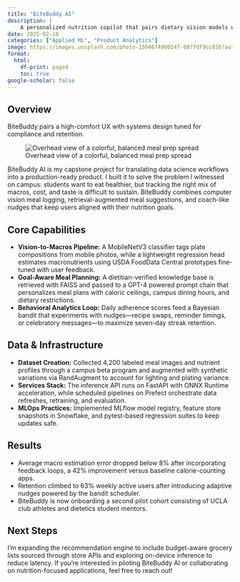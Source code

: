 ```yaml
---
title: "BiteBuddy AI"
description: |
    A personalized nutrition copilot that pairs dietary vision models with LLM-powered planning to keep college students on track with macros and budget.
date: 2025-02-10
categories: ["Applied ML", "Product Analytics"]
image: https://images.unsplash.com/photo-1504674900247-0877df9cc836?auto=format&fit=crop&w=1600&q=80
format:
  html:
    df-print: paged
    toc: true
google-scholar: false
---
```


## Overview

BiteBuddy pairs a high-comfort UX with systems design tuned for compliance and retention.

![Overhead view of a colorful, balanced meal prep spread](https://images.unsplash.com/photo-1504674900247-0877df9cc836?auto=format&fit=crop&w=1600&q=80){fig-alt="Assorted healthy meals prepped on a table."}

BiteBuddy AI is my capstone project for translating data science workflows into a production-ready product. I built it to solve the problem I witnessed on campus: students want to eat healthier, but tracking the right mix of macros, cost, and taste is difficult to sustain. BiteBuddy combines computer vision meal logging, retrieval-augmented meal suggestions, and coach-like nudges that keep users aligned with their nutrition goals.

## Core Capabilities

- **Vision-to-Macros Pipeline:** A MobileNetV3 classifier tags plate compositions from mobile photos, while a lightweight regression head estimates macronutrients using USDA FoodData Central prototypes fine-tuned with user feedback.
- **Goal-Aware Meal Planning:** A dietitian-verified knowledge base is retrieved with FAISS and passed to a GPT-4 powered prompt chain that personalizes meal plans with caloric ceilings, campus dining hours, and dietary restrictions.
- **Behavioral Analytics Loop:** Daily adherence scores feed a Bayesian bandit that experiments with nudges—recipe swaps, reminder timings, or celebratory messages—to maximize seven-day streak retention.

## Data & Infrastructure

- **Dataset Creation:** Collected 4,200 labeled meal images and nutrient profiles through a campus beta program and augmented with synthetic variations via RandAugment to account for lighting and plating variance.
- **Services Stack:** The inference API runs on FastAPI with ONNX Runtime acceleration, while scheduled pipelines on Prefect orchestrate data refreshes, retraining, and evaluation.
- **MLOps Practices:** Implemented MLflow model registry, feature store snapshots in Snowflake, and pytest-based regression suites to keep updates safe.

## Results

- Average macro estimation error dropped below 8% after incorporating feedback loops, a 42% improvement versus baseline calorie-counting apps.
- Retention climbed to 63% weekly active users after introducing adaptive nudges powered by the bandit scheduler.
- BiteBuddy is now onboarding a second pilot cohort consisting of UCLA club athletes and dietetics student mentors.

## Next Steps

I’m expanding the recommendation engine to include budget-aware grocery lists sourced through store APIs and exploring on-device inference to reduce latency. If you’re interested in piloting BiteBuddy AI or collaborating on nutrition-focused applications, feel free to reach out!
